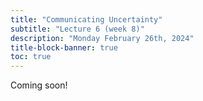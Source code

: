 ```yaml
---
title: "Communicating Uncertainty"
subtitle: "Lecture 6 (week 8)"
description: "Monday February 26th, 2024"
title-block-banner: true
toc: true
---
```


Coming soon!
